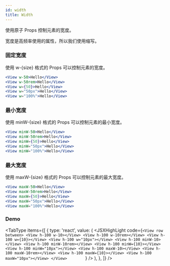 ```yaml
---
id: width
title: Width
---
```



使用原子 Props 控制元素的宽度。

宽度是高频率使用的属性，所以我们使用缩写。

### 固定宽度

使用 w-{size} 格式的 Props 可以控制元素的宽度。

```jsx
<View w-50>Hello</View>
<View w-50rem>Hello</View>
<View w={50}>Hello</View>
<View w="50px">Hello</View>
<View w="100%">Hello</View>
```

### 最小宽度

使用 minW-{size} 格式的 Props 可以控制元素的最小宽度。

```jsx
<View minW-50>Hello</View>
<View minW-50rem>Hello</View>
<View minW={50}>Hello</View>
<View minW="50px">Hello</View>
<View minW="100%">Hello</View>
```

### 最大宽度

使用 maxW-{size} 格式的 Props 可以控制元素的最大宽度。

```jsx
<View maxW-50>Hello</View>
<View maxW-50rem>Hello</View>
<View maxW={50}>Hello</View>
<View maxW="50px">Hello</View>
<View maxW="100%">Hello</View>
```

### Demo

<Width />

<TabType
  items={[
    {
      type: 'react',
      value: (
        <JSXHighLight
          code={`
<View row between>
  <View h-100 w-10></View>
  <View h-100 w-10rem></View>
  <View h-100 w={10}></View>
  <View h-100 w="10px"></View>
  <View h-100 minW-10></View>
  <View h-100 minW-10rem></View>
  <View h-100 minW={10}></View>
  <View h-100 minW="10px"></View>
  <View h-100 maxW-10></View>
  <View h-100 maxW-10rem></View>
  <View h-100 maxW={10}></View>
  <View h-100 maxW="10px"></View>
</View>        
`}
        />
      ),
    },
  ]}
/>
